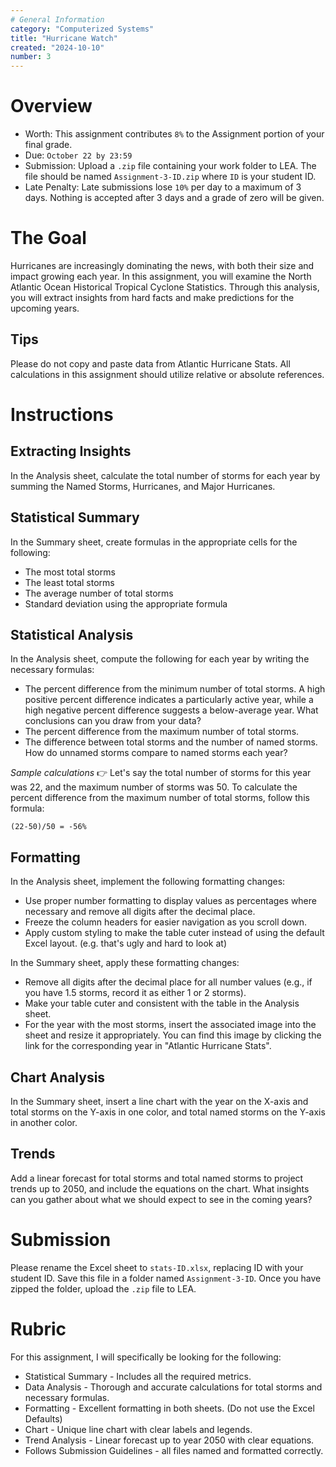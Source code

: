 ```yaml
---
# General Information
category: "Computerized Systems"
title: "Hurricane Watch"
created: "2024-10-10"
number: 3
---
```


# Overview

- Worth: This assignment contributes `8%` to the Assignment portion of your final grade.
- Due: `October 22 by 23:59`
- Submission: Upload a `.zip` file containing your work folder to LEA. The file should be named `Assignment-3-ID.zip` where `ID` is your student ID.
- Late Penalty: Late submissions lose `10%` per day to a maximum of 3 days. Nothing is accepted after 3 days and a grade of zero will be given.

# The Goal

Hurricanes are increasingly dominating the news, with both their size and impact growing each year. In this assignment, you will examine the North Atlantic Ocean Historical Tropical Cyclone Statistics. Through this analysis, you will extract insights from hard facts and make predictions for the upcoming years.

## Tips

Please do not copy and paste data from Atlantic Hurricane Stats. All calculations in this assignment should utilize relative or absolute references.

# Instructions

## Extracting Insights

In the Analysis sheet, calculate the total number of storms for each year by summing the Named Storms, Hurricanes, and Major Hurricanes.

## Statistical Summary

In the Summary sheet, create formulas in the appropriate cells for the following:

- The most total storms
- The least total storms
- The average number of total storms
- Standard deviation using the appropriate formula

## Statistical Analysis

In the Analysis sheet, compute the following for each year by writing the necessary formulas:

- The percent difference from the minimum number of total storms. A high positive percent difference indicates a particularly active year, while a high negative percent difference suggests a below-average year. What conclusions can you draw from your data?
- The percent difference from the maximum number of total storms.
- The difference between total storms and the number of named storms. How do unnamed storms compare to named storms each year?

_Sample calculations_ 👉 Let's say the total number of storms for this year was 22, and the maximum number of storms was 50. To calculate the percent difference from the maximum number of total storms, follow this formula:

```text
(22-50)/50 = -56%
```

## Formatting

In the Analysis sheet, implement the following formatting changes:

- Use proper number formatting to display values as percentages where necessary and remove all digits after the decimal place.
- Freeze the column headers for easier navigation as you scroll down.
- Apply custom styling to make the table cuter instead of using the default Excel layout. (e.g. that's ugly and hard to look at)

In the Summary sheet, apply these formatting changes:

- Remove all digits after the decimal place for all number values (e.g., if you have 1.5 storms, record it as either 1 or 2 storms).
- Make your table cuter and consistent with the table in the Analysis sheet.
- For the year with the most storms, insert the associated image into the sheet and resize it appropriately. You can find this image by clicking the link for the corresponding year in "Atlantic Hurricane Stats".

## Chart Analysis

In the Summary sheet, insert a line chart with the year on the X-axis and total storms on the Y-axis in one color, and total named storms on the Y-axis in another color.

## Trends

Add a linear forecast for total storms and total named storms to project trends up to 2050, and include the equations on the chart. What insights can you gather about what we should expect to see in the coming years?

# Submission

Please rename the Excel sheet to `stats-ID.xlsx`, replacing ID with your student ID. Save this file in a folder named `Assignment-3-ID`. Once you have zipped the folder, upload the `.zip` file to LEA.

# Rubric

For this assignment, I will specifically be looking for the following:

- Statistical Summary - Includes all the required metrics.
- Data Analysis - Thorough and accurate calculations for total storms and necessary formulas.
- Formatting - Excellent formatting in both sheets. (Do not use the Excel Defaults)
- Chart - Unique line chart with clear labels and legends.
- Trend Analysis - Linear forecast up to year 2050 with clear equations.
- Follows Submission Guidelines - all files named and formatted correctly.
